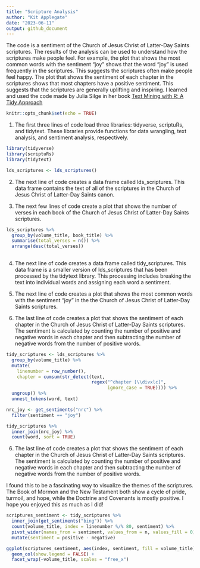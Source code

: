```yaml
---
title: "Scripture Analysis"
author: "Kit Applegate"
date: "2023-06-11"
output: github_document
---
```


The code is a sentiment of the Church of Jesus Christ of Latter-Day Saints scriptures. The results of the analysis can be used to understand how the scriptures make people feel. For example, the plot that shows the most common words with the sentiment "joy" shows that the word "joy" is used frequently in the scriptures. This suggests the scriptures often make people feel happy. The plot that shows the sentiment of each chapter in the scriptures shows that most chapters have a positive sentiment. This suggests that the scriptures are generally uplifting and inspiring. I learned and used the code made by Julia Silge in her book [Text Mining with R: A Tidy Approach](https://www.tidytextmining.com/index.html)

```r
knitr::opts_chunk$set(echo = TRUE)
```

1.  The first three lines of code load three libraries: tidyverse, scriptuRs, and tidytext. These libraries provide functions for data wrangling, text analysis, and sentiment analysis, respectively.

```r
library(tidyverse)
library(scriptuRs)
library(tidytext)

lds_scriptures <- lds_scriptures()
```

2.  The next line of code creates a data frame called lds_scriptures. This data frame contains the text of all of the scriptures in the Church of Jesus Christ of Latter-Day Saints canon.

3.  The next few lines of code create a plot that shows the number of verses in each book of the Church of Jesus Christ of Latter-Day Saints scriptures.

```r
lds_scriptures %>%
  group_by(volume_title, book_title) %>%
  summarise(total_verses = n()) %>%
  arrange(desc(total_verses))
  

```

4.  The next line of code creates a data frame called tidy_scriptures. This data frame is a smaller version of lds_scriptures that has been processed by the tidytext library. This processing includes breaking the text into individual words and assigning each word a sentiment.

5.  The next line of code creates a plot that shows the most common words with the sentiment "joy" in the the Church of Jesus Christ of Latter-Day Saints scriptures.

6.  The last line of code creates a plot that shows the sentiment of each chapter in the Church of Jesus Christ of Latter-Day Saints scriptures. The sentiment is calculated by counting the number of positive and negative words in each chapter and then subtracting the number of negative words from the number of positive words.

```r

tidy_scriptures <- lds_scriptures %>%
  group_by(volume_title) %>%
  mutate(
    linenumber = row_number(),
    chapter = cumsum(str_detect(text, 
                                regex("^chapter [\\divxlc]", 
                                      ignore_case = TRUE)))) %>%
  ungroup() %>%
  unnest_tokens(word, text)

nrc_joy <- get_sentiments("nrc") %>% 
  filter(sentiment == "joy")

tidy_scriptures %>%
  inner_join(nrc_joy) %>%
  count(word, sort = TRUE)

```

6.  The last line of code creates a plot that shows the sentiment of each chapter in the Church of Jesus Christ of Latter-Day Saints scriptures. The sentiment is calculated by counting the number of positive and negative words in each chapter and then subtracting the number of negative words from the number of positive words.

I found this to be a fascinating way to visualize the themes of the scriptures. The Book of Mormon and the New Testament both show a cycle of pride, turmoil, and hope, while the Doctrine and Covenants is mostly positive. I hope you enjoyed this as much as I did!

```r

scriptures_sentiment <- tidy_scriptures %>%
  inner_join(get_sentiments("bing")) %>%
  count(volume_title, index = linenumber %/% 80, sentiment) %>%
  pivot_wider(names_from = sentiment, values_from = n, values_fill = 0) %>% 
  mutate(sentiment = positive - negative)

ggplot(scriptures_sentiment, aes(index, sentiment, fill = volume_title)) +
  geom_col(show.legend = FALSE) +
  facet_wrap(~volume_title, scales = "free_x")

```
